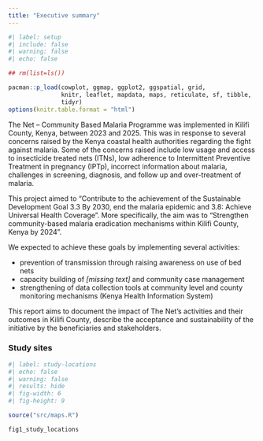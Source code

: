 ```yaml
---
title: "Executive summary"
---
```


```r
#| label: setup
#| include: false
#| warning: false
#| echo: false

## rm(list=ls())

pacman::p_load(cowplot, ggmap, ggplot2, ggspatial, grid, 
               knitr, leaflet, mapdata, maps, reticulate, sf, tibble,
               tidyr)
options(knitr.table.format = "html") 
```

The Net – Community Based Malaria Programme was implemented in Kilifi County, Kenya, between 2023 and 2025. This was in response to several concerns raised by the Kenya coastal health authorities regarding the fight against malaria. Some of the concerns raised include low usage and access to insecticide treated nets (ITNs), low adherence to Intermittent Preventive Treatment in pregnancy (IPTp), incorrect information about malaria, challenges in screening, diagnosis, and follow up and over-treatment of malaria.

This project aimed to “Contribute to the achievement of the Sustainable Development Goal 3.3 By 2030, end the malaria epidemic and 3.8: Achieve Universal Health Coverage”. More specifically, the aim was to “Strengthen community-based malaria eradication mechanisms within Kilifi County, Kenya by 2024”.

We expected to achieve these goals by implementing several activities:

-   prevention of transmission through raising awareness on use of bed nets
-   capacity building of *\[missing text\]* and community case management
-   strengthening of data collection tools at community level and county monitoring mechanisms (Kenya Health Information System)

This report aims to document the impact of The Net’s activities and their outcomes in Kilifi County, describe the acceptance and sustainability of the initiative by the beneficiaries and stakeholders.

### Study sites

```r
#| label: study-locations
#| echo: false
#| warning: false
#| results: hide
#| fig-width: 6
#| fig-height: 9

source("src/maps.R")

fig1_study_locations
```
